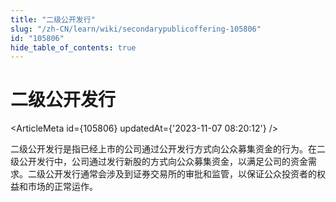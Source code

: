 ```yaml
---
title: "二级公开发行"
slug: "/zh-CN/learn/wiki/secondarypublicoffering-105806"
id: "105806"
hide_table_of_contents: true
---
```



<Breadcrumbs current="二级公开发行" />

# 二级公开发行

<ArticleMeta id={105806} updatedAt={'2023-11-07 08:20:12'} />
<div className='border-solid border-b border-t-0 my-4 border-[var(--ifm-color-gray-300)]' />

二级公开发行是指已经上市的公司通过公开发行方式向公众募集资金的行为。在二级公开发行中，公司通过发行新股的方式向公众募集资金，以满足公司的资金需求。二级公开发行通常会涉及到证券交易所的审批和监管，以保证公众投资者的权益和市场的正常运作。
